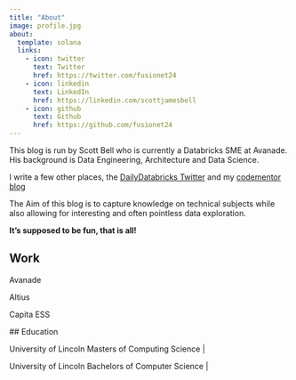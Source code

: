 ---
title: "About"
image: profile.jpg
about:
  template: solana
  links:
    - icon: twitter
      text: Twitter
      href: https://twitter.com/fusionet24
    - icon: linkedin
      text: LinkedIn
      href: https://linkedin.com/scottjamesbell
    - icon: github
      text: Github
      href: https://github.com/fusionet24
---

This blog is run by Scott Bell who is currently a Databricks SME at Avanade. His background is Data Engineering, Architecture and Data Science.

I write a few other places, the [DailyDatabricks Twitter](http://twitter.com/dailydatabricks) and my [codementor blog](https://www.codementor.io/@fusionet24/create-your-own-magic-commands-in-databricks-1w8y1pdpqe)

The Aim of this blog is to capture knowledge on technical subjects while also allowing for interesting and often pointless data exploration.

**It's supposed to be fun, that is all!**

## Work

Avanade

Altius

Capita ESS

\## Education

University of Lincoln Masters of Computing Science \|

University of Lincoln Bachelors of Computer Science \|
